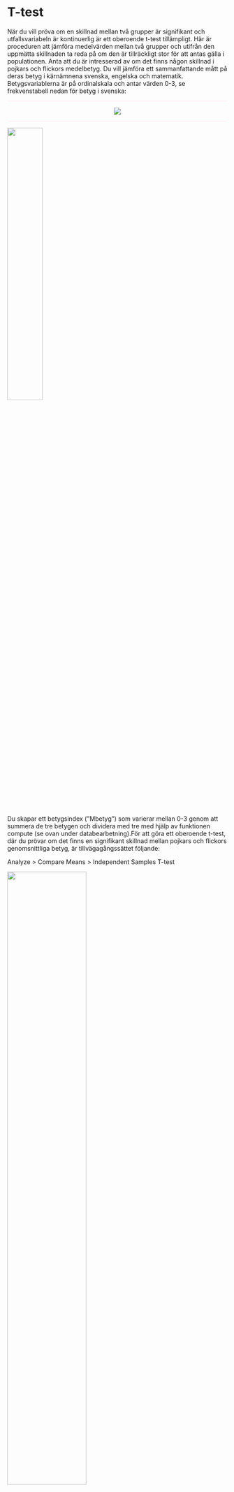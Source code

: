 # T-test

När du vill pröva om en skillnad mellan två grupper är signifikant och utfallsvariabeln är kontinuerlig är
ett oberoende t-test tillämpligt. Här är proceduren att jämföra medelvärden mellan två grupper och
utifrån den uppmätta skillnaden ta reda på om den är tillräckligt stor för att antas gälla i populationen.
Anta att du är intresserad av om det finns någon skillnad i pojkars och flickors medelbetyg. Du vill
jämföra ett sammanfattande mått på deras betyg i kärnämnena svenska, engelska och matematik.
Betygsvariablerna är på ordinalskala och antar värden 0-3, se frekvenstabell nedan för betyg i
svenska:

<hr style="height:2px;border-width:0;color:gray;background-color:LavenderBlush">

<center><img src="images/t_test_1.png"/></center>

<hr style="height:2px;border-width:0;color:gray;background-color:LavenderBlush">

<img src="images/t_test_2.png" width="40%" height="40%" class="cover"/><p>Du skapar ett betygsindex (”Mbetyg”) som varierar mellan 0-3 genom att summera de tre betygen
och dividera med tre med hjälp av funktionen compute (se ovan under databearbetning).För att göra ett oberoende t-test, där du prövar om det finns en signifikant skillnad mellan pojkars och
flickors genomsnittliga betyg, är tillvägagångssättet följande: </p>

Analyze > Compare Means > Independent Samples T-test

<img src="images/t_test_3.png" width="60%" height="60%" class="cover"/><p>Oberoende variabel är i detta fall ”kon” medan den beroende variabeln är ”Mbetyg”. Flytta den
beroende variabeln till rutan ”Test Variable(s)” och den oberoende variabeln till rutan ”Grouping
Variable”. Därefter måste du definiera vilka grupper inom denna variabel som du är intresserad av.
Genom att i variabelfönstret undersöka variabeln ”kon” ser du att variabelvärde 0 står för ”flickor”
och variabelvärde 1 står för ”pojkar”. Klicka på ”Define Groups” och ange dessa variabelvärden i
rutorna ”Group 1:” respektive ”Group 2:”. Klicka därefter ”Continue”.</p>

Klicka ”OK” och gå till Output-fönstret. Du får nu fram resultaten i två tabeller. I den första tabellen
redovisas deskriptiva mått som antalet i respektive grupp samt respektive grupps medelvärde och
standardavvikelse på den beroende variabeln.

<hr style="height:2px;border-width:0;color:gray;background-color:LavenderBlush">

<center><img src="images/t_test_4.png"/></center>

<hr style="height:2px;border-width:0;color:gray;background-color:LavenderBlush">

Vi ser att medelvärdet på betygsindex är 1,59 för flickor och 1,3935 för pojkar. Flickor har alltså i genomsnit 0.196 högre betyg än pojkar. Men är denna skillnad signifikant, d.v.s. kan anta att den även existerar mellan pojkar och
flickor i populationen? För att avgöra det tittar vi på nästa tabell:

<hr style="height:2px;border-width:0;color:gray;background-color:LavenderBlush">

<center><img src="images/t_test_5.png" width="100%" height="100%"/></center>

<hr style="height:2px;border-width:0;color:gray;background-color:LavenderBlush">

När vi utför ett t-test i SPSS görs två t-test vilket vi också kan se i och med att t-testet återfinns på två rader. När vi gör ett t-test har ett antagande gjorts om att de båda grupperna har samma
varians (se överkurs här nedan). Det finns emellertid två olika test - med eller utan antagande om lika varians (equal variance
assumed / equal variance not assumed). Skall man gå korrekt tillväga kontrollerar man att antagandet
håller. Det görs med **Levene´s test for Equalite of Variances**. F är kvoten av de båda gruppernas varians
och om denna kvot inte är lika med 1 kan det signalera att antagandet om lika varians inte håller. Om
sannolikheten för detta F-värde är mindre än 0,05 (dvs. Sig.-värdet) drar vi slutsatsen att skillnaden mellan urvalens
varians reflekterar en skillnad i populationernas varians. Om så är fallet - vilket detär här eftersom (P = 0,01) - går vi till **Equal variance assumed** (den översta raden). Om Sig.-värdet understiger .05 så betyder det att **Equal variance not assumed** (variansen inte den samma mellan grupperna) och vi använder oss av t-test på den undre raden. ”Equal variance assumed” är mer restriktivt vilket betyder att det är svårare att få ett signifikant resultat.

<div class="rmdnote">
<p>**Överkurs:** Enklaste sättet att förstå hur det ser ut när variansen är den samma för två grupper alternativt olika för två grupper är att illustrera gruppernas varians. I figurerna här nedan har vi grupp röd och grupp blå. Grupp röd har i genomsnitt 100 i värde i både den övre och nedre figuren. Grupp blå har i genomsnitt 130 i både den övre och nedre figuren. I den övre figuren har röd en standardavvikelse på 15 och blå har en standardavvikelse på 30. I nedre figuren har både röd och blå 15 i standardavvikelse.

Som vi kan se i den övre figuren är alltså spridningen (och därför variansen) större för grupp blå än för grupp röd. I nedre figuren är spridningen den samma (och därför variansen) för båda grupperna.

Om vi ska utföra ett t-test med den data som används för  den <b>övre</b> figuren komer SPSS att ange: ”Equal variance not assumed”.

Om vi ska utföra ett t-test med den data som används för den <b>nedre</b> figure kommer SPSS att ange: ”Equal variance assumed”.

<img src="images/levenes_test.png" width="99%" height="99%"/>
</p>
</div>

I tabellen ovan redovisas ett antal relevanta mått för det oberoende t-testet. ”Mean Differance” är
skillnaden mellan de båda medelvärdena. I detta fall är skillnaden i genomsnittligt betyg 0,196 (vilket också framgick i rutan ovanför) och vår uppgift är nu se om skillnaden är signifikant och kan tänkas återfinnas i hela populationen pojkar och flickor i årskurs 9. P-värdet vid ett tvåsidigt hypotestest går att finna under rubriken ”Sig. (2-tailed)”. Ett värde under 0,05 är signifikant på 5-procentsnivån. Här har vi ett värde på 0,00 vilket understiger denna gräns. Vi kan således förkasta nollhypotesen som uttryckte att det genomsnittliga betyget är samma för pojkar och flickor. Det verkar alltså finnas en genomsnittlig skillnad i betyg mellan pojkar och flickor i årskurs 9. 



### Videoinstruktioner

<center><iframe id="kaltura_player" src="https://api.kaltura.nordu.net/p/365/sp/36500/embedIframeJs/uiconf_id/23452190/partner_id/365?iframeembed=true&playerId=kaltura_player&entry_id=0_xer9ix8c&flashvars[streamerType]=auto&amp;flashvars[localizationCode]=sv_SE&amp;flashvars[leadWithHTML5]=true&amp;flashvars[sideBarContainer.plugin]=true&amp;flashvars[sideBarContainer.position]=left&amp;flashvars[sideBarContainer.clickToClose]=true&amp;flashvars[chapters.plugin]=true&amp;flashvars[chapters.layout]=vertical&amp;flashvars[chapters.thumbnailRotator]=false&amp;flashvars[streamSelector.plugin]=true&amp;flashvars[EmbedPlayer.SpinnerTarget]=videoHolder&amp;flashvars[dualScreen.plugin]=true&amp;flashvars[hotspots.plugin]=1&amp;flashvars[Kaltura.addCrossoriginToIframe]=true&amp;&wid=0_iyoqsaxu" width="608" height="402" allowfullscreen webkitallowfullscreen mozAllowFullScreen allow="autoplay *; fullscreen *; encrypted-media *" sandbox="allow-forms allow-same-origin allow-scripts allow-top-navigation allow-pointer-lock allow-popups allow-modals allow-orientation-lock allow-popups-to-escape-sandbox allow-presentation allow-top-navigation-by-user-activation" frameborder="0" title="Kaltura Player"></iframe></center>